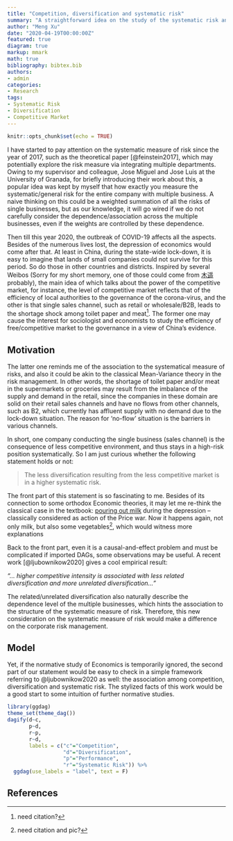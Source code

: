 ```yaml
---
title: "Competition, diversification and systematic risk"
summary: "A straightforward idea on the study of the systematic risk and the multiple businesses in a view of Corporate Finance inspired by the COVID-19 period."
author: "Meng Xu"
date: "2020-04-19T00:00:00Z"
featured: true
diagram: true
markup: mmark
math: true
bibliography: bibtex.bib
authors:
- admin
categories: 
- Research
tags:
- Systematic Risk
- Diversification
- Competitive Market
---
```


```r
knitr::opts_chunk$set(echo = TRUE)
```


I have started to pay attention on the systematic measure of risk since the year of 2017, such as the theoretical paper [@feinstein2017], which may potentially explore the risk measure via integrating multiple departments. Owing to my supervisor and colleague, Jose Miguel and Jose Luis at the University of Granada, for briefly introducing their work about this, a popular idea was kept by myself that how exactly you measure the systematic/general risk for the entire company with multiple business. A naive thinking on this could be a weighted summation of all the risks of single businesses, but as our knowledge, it will go wired if we do not carefully consider the dependence/association across the multiple businesses, even if the weights are controlled by these dependence.

Then till this year 2020, the outbreak of COVID-19 affects all the aspects. Besides of the numerous lives lost, the depression of economics would come after that. At least in China, during the state-wide lock-down, it is easy to imagine that lands of small companies could not survive for this period. So do those in other countries and districts. Inspired by several Weibos (Sorry for my short memory, one of those could come from [木遥](https://www.weibo.com/farmostwood?is_all=1]) probably), the main idea of which talks about the power of the competitive market, for instance, the level of competitive market reflects that of the efficiency of local authorities to the governance of the corona-virus, and the other is that single sales channel, such as retail or wholesale/B2B, leads to the shortage shock among toilet paper and meat^[need citation?]. The former one may cause the interest for sociologist and economists to study the efficiency of free/competitive market to the governance in a view of China's evidence.

## Motivation

The latter one reminds me of the association to the systematical measure of risks, and also it could be akin to the classical Mean-Variance theory in the risk management. In other words, the shortage of toilet paper and/or meat in the supermarkets or groceries may result from the imbalance of the supply and demand in the retail, since the companies in these domain are solid on their retail sales channels and have no flows from other channels, such as B2, which currently has affluent supply with no demand due to the lock-down situation. The reason for 'no-flow' situation is the barriers in various channels. 

In short, one company conducting the single business (sales channel) is the consequence of less competitive environment, and thus stays in a high-risk position systematically. So I am just curious whether the following statement holds or not:

> The less diversification resulting from the less competitive market is in a higher systematic risk.

The front part of this statement is so fascinating to me. Besides of its connection to some orthodox Economic theories, it may let me re-think the classical case in the textbook: [pouring out milk](https://www.wpr.org/wisconsins-milk-wars-1933) during the depression -- classically considered as action of the Price war. Now it happens again, not only milk, but also some vegetables^[need citation and pic?], which would witness more explanations

Back to the front part, even it is a causal-and-effect problem and must be complicated if imported DAGs, some observations may be useful. A recent work [@ljubownikow2020] gives a cool empirical result: 

*"... higher competitive intensity is associated with less related diversification and more unrelated diversification..."*

The related/unrelated diversification also naturally describe the dependence level of the multiple businesses, which hints the association to the structure of the systematic measure of risk. Therefore, this new consideration on the systematic measure of risk would make a difference on the corporate risk management.

## Model

Yet, if the normative study of Economics is temporarily ignored, the second part of our statement would be easy to check in a simple framework referring to @ljubownikow2020 as well: the association among competition, diversification and systematic risk. The stylized facts of this work would be a good start to some intuition of further normative studies.

```r
library(ggdag)
theme_set(theme_dag())
dagify(d~c,
       p~d,
       r~p,
       r~d,
       labels = c("c"="Competition",
                  "d"="Diversification",
                  "p"="Performance",
                  "r"="Systematic Risk")) %>%
  ggdag(use_labels = "label", text = F)
```

## References

